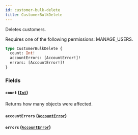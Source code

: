 ```yaml
---
id: customer-bulk-delete
title: CustomerBulkDelete
---
```



Deletes customers. 

Requires one of the following permissions: MANAGE_USERS.

```graphql
type CustomerBulkDelete {
  count: Int!
  accountErrors: [AccountError!]!
  errors: [AccountError!]!
}
```


### Fields

#### `count` ([`Int`](../../../developer/api-reference/scalars/int))

Returns how many objects were affected.


#### `accountErrors` ([`AccountError`](../../../developer/api-reference/objects/account-error))




#### `errors` ([`AccountError`](../../../developer/api-reference/objects/account-error))






